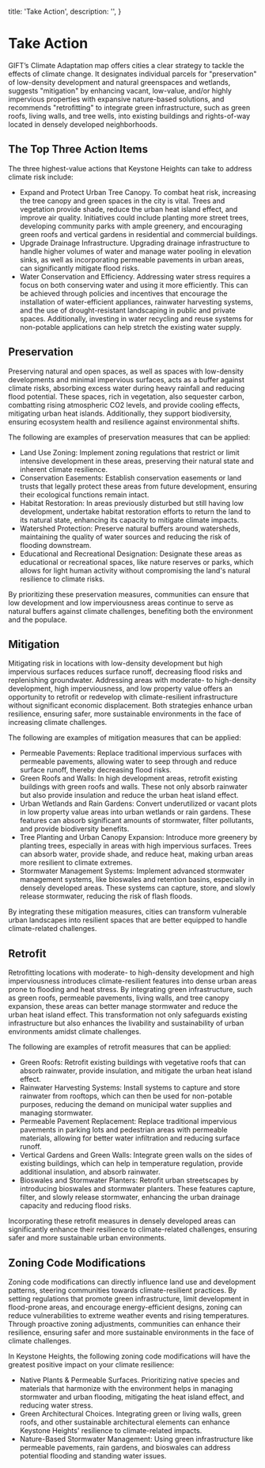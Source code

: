   title: 'Take Action',
  description: '',
}

# Take Action

GIFT’s Climate Adaptation map offers cities a clear strategy to tackle the effects of climate change. It designates individual parcels for "preservation" of low-density development and natural greenspaces and wetlands, suggests "mitigation" by enhancing vacant, low-value, and/or highly impervious properties with expansive nature-based solutions, and recommends "retrofitting" to integrate green infrastructure, such as green roofs, living walls, and tree wells, into existing buildings and rights-of-way located in densely developed neighborhoods.

## The Top Three Action Items

The three highest-value actions that Keystone Heights can take to address climate risk include:

- Expand and Protect Urban Tree Canopy. To combat heat risk, increasing the tree canopy and green spaces in the city is vital. Trees and vegetation provide shade, reduce the urban heat island effect, and improve air quality. Initiatives could include planting more street trees, developing community parks with ample greenery, and encouraging green roofs and vertical gardens in residential and commercial buildings.
- Upgrade Drainage Infrastructure. Upgrading drainage infrastructure to handle higher volumes of water and manage water pooling in elevation sinks, as well as incorporating permeable pavements in urban areas, can significantly mitigate flood risks.
- Water Conservation and Efficiency. Addressing water stress requires a focus on both conserving water and using it more efficiently. This can be achieved through policies and incentives that encourage the installation of water-efficient appliances, rainwater harvesting systems, and the use of drought-resistant landscaping in public and private spaces. Additionally, investing in water recycling and reuse systems for non-potable applications can help stretch the existing water supply.

## Preservation

Preserving natural and open spaces, as well as spaces with low-density developments and minimal impervious surfaces, acts as a buffer against climate risks, absorbing excess water during heavy rainfall and reducing flood potential. These spaces, rich in vegetation, also sequester carbon, combatting rising atmospheric CO2 levels, and provide cooling effects, mitigating urban heat islands. Additionally, they support biodiversity, ensuring ecosystem health and resilience against environmental shifts.

The following are examples of preservation measures that can be applied:

- Land Use Zoning: Implement zoning regulations that restrict or limit intensive development in these areas, preserving their natural state and inherent climate resilience.
- Conservation Easements: Establish conservation easements or land trusts that legally protect these areas from future development, ensuring their ecological functions remain intact.
- Habitat Restoration: In areas previously disturbed but still having low development, undertake habitat restoration efforts to return the land to its natural state, enhancing its capacity to mitigate climate impacts.
- Watershed Protection: Preserve natural buffers around watersheds, maintaining the quality of water sources and reducing the risk of flooding downstream.
- Educational and Recreational Designation: Designate these areas as educational or recreational spaces, like nature reserves or parks, which allows for light human activity without compromising the land's natural resilience to climate risks.

By prioritizing these preservation measures, communities can ensure that low development and low imperviousness areas continue to serve as natural buffers against climate challenges, benefiting both the environment and the populace.

## Mitigation

Mitigating risk in locations with low-density development but high impervious surfaces reduces surface runoff, decreasing flood risks and replenishing groundwater. Addressing areas with moderate- to high-density development, high imperviousness, and low property value offers an opportunity to retrofit or redevelop with climate-resilient infrastructure without significant economic displacement. Both strategies enhance urban resilience, ensuring safer, more sustainable environments in the face of increasing climate challenges.

The following are examples of mitigation measures that can be applied:

- Permeable Pavements: Replace traditional impervious surfaces with permeable pavements, allowing water to seep through and reduce surface runoff, thereby decreasing flood risks.
- Green Roofs and Walls: In high development areas, retrofit existing buildings with green roofs and walls. These not only absorb rainwater but also provide insulation and reduce the urban heat island effect.
- Urban Wetlands and Rain Gardens: Convert underutilized or vacant plots in low property value areas into urban wetlands or rain gardens. These features can absorb significant amounts of stormwater, filter pollutants, and provide biodiversity benefits.
- Tree Planting and Urban Canopy Expansion: Introduce more greenery by planting trees, especially in areas with high impervious surfaces. Trees can absorb water, provide shade, and reduce heat, making urban areas more resilient to climate extremes.
- Stormwater Management Systems: Implement advanced stormwater management systems, like bioswales and retention basins, especially in densely developed areas. These systems can capture, store, and slowly release stormwater, reducing the risk of flash floods.

By integrating these mitigation measures, cities can transform vulnerable urban landscapes into resilient spaces that are better equipped to handle climate-related challenges.

## Retrofit

Retrofitting locations with moderate- to high-density development and high imperviousness introduces climate-resilient features into dense urban areas prone to flooding and heat stress. By integrating green infrastructure, such as green roofs, permeable pavements, living walls, and tree canopy expansion, these areas can better manage stormwater and reduce the urban heat island effect. This transformation not only safeguards existing infrastructure but also enhances the livability and sustainability of urban environments amidst climate challenges.

The following are examples of retrofit measures that can be applied:

- Green Roofs: Retrofit existing buildings with vegetative roofs that can absorb rainwater, provide insulation, and mitigate the urban heat island effect.
- Rainwater Harvesting Systems: Install systems to capture and store rainwater from rooftops, which can then be used for non-potable purposes, reducing the demand on municipal water supplies and managing stormwater.
- Permeable Pavement Replacement: Replace traditional impervious pavements in parking lots and pedestrian areas with permeable materials, allowing for better water infiltration and reducing surface runoff.
- Vertical Gardens and Green Walls: Integrate green walls on the sides of existing buildings, which can help in temperature regulation, provide additional insulation, and absorb rainwater.
- Bioswales and Stormwater Planters: Retrofit urban streetscapes by introducing bioswales and stormwater planters. These features capture, filter, and slowly release stormwater, enhancing the urban drainage capacity and reducing flood risks.

Incorporating these retrofit measures in densely developed areas can significantly enhance their resilience to climate-related challenges, ensuring safer and more sustainable urban environments.

## Zoning Code Modifications

Zoning code modifications can directly influence land use and development patterns, steering communities towards climate-resilient practices. By setting regulations that promote green infrastructure, limit development in flood-prone areas, and encourage energy-efficient designs, zoning can reduce vulnerabilities to extreme weather events and rising temperatures. Through proactive zoning adjustments, communities can enhance their resilience, ensuring safer and more sustainable environments in the face of climate challenges.

In Keystone Heights, the following zoning code modifications will have the greatest positive impact on your climate resilience:

- Native Plants & Permeable Surfaces. Prioritizing native species and materials that harmonize with the environment helps in managing stormwater and urban flooding, mitigating the heat island effect, and reducing water stress.
- Green Architectural Choices. Integrating green or living walls, green roofs, and other sustainable architectural elements can enhance Keystone Heights' resilience to climate-related impacts.
- Nature-Based Stormwater Management: Using green infrastructure like permeable pavements, rain gardens, and bioswales can address potential flooding and standing water issues.
